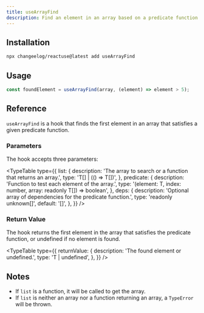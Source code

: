 ```yaml
---
title: useArrayFind
description: Find an element in an array based on a predicate function
---
```


<Demo name="useArrayFind" category="Array" />

## Installation

```bash
npx changeelog/reactuse@latest add useArrayFind
```

## Usage

```ts
const foundElement = useArrayFind(array, (element) => element > 5);
```

## Reference

`useArrayFind` is a hook that finds the first element in an array that satisfies a given predicate function.

### Parameters

The hook accepts three parameters:

<TypeTable
  type={{
    list: {
      description: 'The array to search or a function that returns an array.',
      type: 'T[] | (() => T[])',
    },
    predicate: {
      description: 'Function to test each element of the array.',
      type: '(element: T, index: number, array: readonly T[]) => boolean',
    },
    deps: {
      description: 'Optional array of dependencies for the predicate function.',
      type: 'readonly unknown[]',
      default: '[]',
    },
  }}
/>

### Return Value

The hook returns the first element in the array that satisfies the predicate function, or undefined if no element is found.

<TypeTable
  type={{
    returnValue: {
      description: 'The found element or undefined.',
      type: 'T | undefined',
    },
  }}
/>

## Notes

- If `list` is a function, it will be called to get the array.
- If `list` is neither an array nor a function returning an array, a `TypeError` will be thrown.

